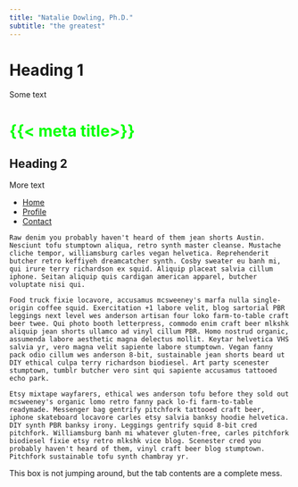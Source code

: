 ```yaml
---
title: "Natalie Dowling, Ph.D."
subtitle: "the greatest"
---
```


# Heading 1

Some text

<h1 class="title" style="color:#0f0"> 
{{< meta title>}}
</h1>

## Heading 2

More text

<ul class="nav nav-tabs" id="myTab" role="tablist">
  <li class="nav-item">
    <a class="nav-link active" id="home-tab" data-toggle="tab" href="#home" role="tab" aria-controls="home" aria-selected="true">Home</a>
  </li>
  <li class="nav-item">
    <a class="nav-link" id="profile-tab" data-toggle="tab" href="#profile" role="tab" aria-controls="profile" aria-selected="false">Profile</a>
  </li>
  <li class="nav-item">
    <a class="nav-link" id="contact-tab" data-toggle="tab" href="#contact" role="tab" aria-controls="contact" aria-selected="false">Contact</a>
  </li>
</ul>
<div class="tab-content" id="myTabContent">
  <div class="tab-pane fade show active" id="home" role="tabpanel" aria-labelledby="home-tab">
    Raw denim you probably haven't heard of them jean shorts Austin. Nesciunt tofu stumptown aliqua, retro synth master cleanse. Mustache cliche tempor, williamsburg carles vegan helvetica. Reprehenderit butcher retro keffiyeh dreamcatcher synth. Cosby sweater eu banh mi, qui irure terry richardson ex squid. Aliquip placeat salvia cillum iphone. Seitan aliquip quis cardigan american apparel, butcher voluptate nisi qui.
  </div>
  <div class="tab-pane fade" id="profile" role="tabpanel" aria-labelledby="profile-tab">
    Food truck fixie locavore, accusamus mcsweeney's marfa nulla single-origin coffee squid. Exercitation +1 labore velit, blog sartorial PBR leggings next level wes anderson artisan four loko farm-to-table craft beer twee. Qui photo booth letterpress, commodo enim craft beer mlkshk aliquip jean shorts ullamco ad vinyl cillum PBR. Homo nostrud organic, assumenda labore aesthetic magna delectus mollit. Keytar helvetica VHS salvia yr, vero magna velit sapiente labore stumptown. Vegan fanny pack odio cillum wes anderson 8-bit, sustainable jean shorts beard ut DIY ethical culpa terry richardson biodiesel. Art party scenester stumptown, tumblr butcher vero sint qui sapiente accusamus tattooed echo park.
  </div>
  <div class="tab-pane fade" id="contact" role="tabpanel" aria-labelledby="contact-tab">
    Etsy mixtape wayfarers, ethical wes anderson tofu before they sold out mcsweeney's organic lomo retro fanny pack lo-fi farm-to-table readymade. Messenger bag gentrify pitchfork tattooed craft beer, iphone skateboard locavore carles etsy salvia banksy hoodie helvetica. DIY synth PBR banksy irony. Leggings gentrify squid 8-bit cred pitchfork. Williamsburg banh mi whatever gluten-free, carles pitchfork biodiesel fixie etsy retro mlkshk vice blog. Scenester cred you probably haven't heard of them, vinyl craft beer blog stumptown. Pitchfork sustainable tofu synth chambray yr.
  </div>
</div>
<div class="alert alert-warning mt-3" role="alert">
  This box is not jumping around, but the tab contents are a complete mess.
</div>


<!-- ### Academic Year 2024-2025 {.card-header} -->

<!-- ##### Perspective in Social Science Analysis {.card-title} -->

<!-- ###### MAPS 30000 Sections 7 & 8 {.card-subtitle .text-muted} -->
